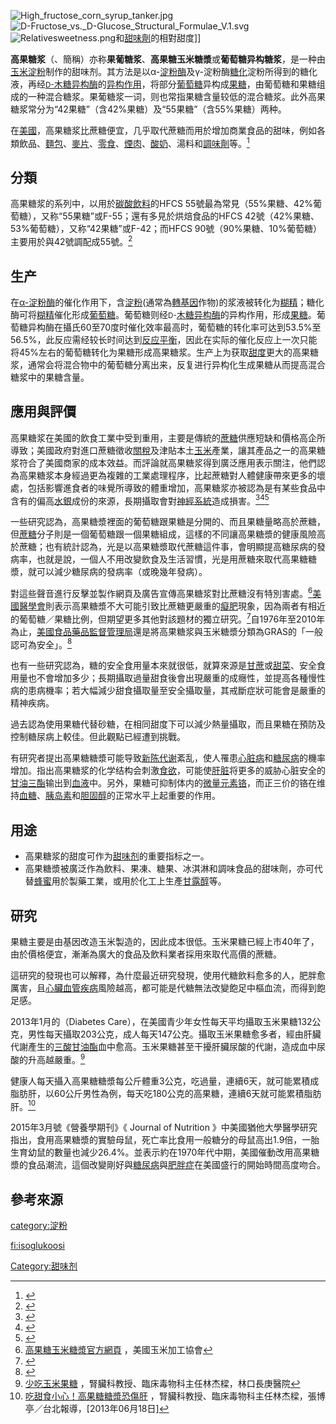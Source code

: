 {{nutritionalvalue| name = 高果糖漿<br>High-fructose corn syrup | kJ=1176 | protein=0 g | fat=0 g | carbs=76 g | sugar=76 g | fiber=0 g | sodium_mg=2 | potassium_mg = 0 | vitC_mg=0 | riboflavin_mg=0.019 | niacin_mg=0 | pantothenic_mg=0.011 | folate_ug=0 | iron_mg=0.42 | magnesium_mg=2 | phosphorus_mg=4 | zinc_mg=0.22 | calcium_mg=6 | vitB6_mg=0.024 | water=24 g | right=1 | source_usda=1 | note=Shown is for 100 g, roughly 5.25 tbsp.}}
[[File:High_fructose_corn_syrup_tanker.jpg|thumb]]
[[File:D-Fructose_vs._D-Glucose_Structural_Formulae_V.1.svg|thumb]]
[[File:Relativesweetness.png|thumb]]和[[甜味劑|甜味劑]]的相對甜度]]

'''高果糖浆'''（{{lang-en|High-fructose corn syrup}}、簡稱{{lang|en|HFCS}}）亦称'''果葡糖浆'''、'''高果糖玉米糖漿'''或'''葡萄糖异构糖浆'''，是一种由[[玉米淀粉|玉米淀粉]]制作的甜味剂。其方法是以α-[[淀粉酶|淀粉酶]]及γ-淀粉酶[[糖化|糖化]]淀粉所得到的糖化液，再经[[xylose_isomerase|<small>D-</small>木糖异构酶]]的[[异构作用|异构作用]]，将部分[[葡萄糖|葡萄糖]]异构成[[果糖|果糖]]，由葡萄糖和果糖组成的一种混合糖浆。果葡糖浆一词，则也常指果糖含量较低的混合糖浆。此外高果糖浆常分为“42果糖”（含42%果糖）及“55果糖”（含55%果糖）两种。

在[[美國|美國]]，高果糖浆比蔗糖便宜，几乎取代蔗糖而用於增加商業食品的甜味，例如各類飲品、[[麵包|麵包]]、[[麥片|麥片]]、[[零食|零食]]、[[煙肉|煙肉]]、[[酸奶|酸奶]]、湯料和[[調味劑|調味劑]]等。<ref>{{Cite journal
 |url          = http://www.globe-expert.eu/quixplorer/filestorage/Interfocus/5-Climat_Environnement/58-Agriculture/58-SRCNL-IATP/200901/Jan._26_2009_Not_so_Sweet_Missing_Mercury_and_High_Fructose_Corn_Syrup_report_by_By_IATPDavid_Wallinga_M.D._Janelle_Sorensen_Pooja_Mottl_Brian_Yablon_M.D..pdf
 |date         = 2009年1月
 |title        = Not So Sweet: Missing Mercury and High Fructose Corn Syrup
 |accessdate   = 2010-10-01
 |author       = David Wallinga, M.D., Janelle Sorensen, Pooja Mottl, Brian Yablon, M.D.
 |publisher    = {{link-en|美國農業與貿易政策研究所|Institute for Agriculture and Trade Policy}}
 |archive-date = 2010-10-10
 |archive-url  = https://web.archive.org/web/20101010213302/http://www.globe-expert.eu/quixplorer/filestorage/Interfocus/5-Climat_Environnement/58-Agriculture/58-SRCNL-IATP/200901/Jan._26_2009_Not_so_Sweet_Missing_Mercury_and_High_Fructose_Corn_Syrup_report_by_By_IATPDavid_Wallinga_M.D._Janelle_Sorensen_Pooja_Mottl_Brian_Yablon_M.D..pdf
 |dead-url     = yes
}}</ref>

==分類==
高果糖浆的系列中，以用於[[碳酸飲料|碳酸飲料]]的HFCS 55號最為常見（55%果糖、42%葡萄糖），又称“55果糖”或F-55；還有多見於烘焙食品的HFCS 42號（42%果糖、53%葡萄糖），又称“42果糖”或F-42；而HFCS 90號（90%果糖、10%葡萄糖）主要用於與42號調配成55號。<ref>{{cite web
|url=http://www.foodproductdesign.com/articles/2008/12/hfcs-how-sweet-it-is.aspx
|publisher=Food Product Design
|title=HFCS: How Sweet It Is, Food Product Design
|author=John S. White
|date=2008-12-02
|accessdate=2010-10-01
|archive-date=2011-07-11
|archive-url=https://web.archive.org/web/20110711015207/http://www.foodproductdesign.com/articles/2008/12/hfcs-how-sweet-it-is.aspx
|dead-url=yes
}}</ref>

== 生产 ==
在[[α-淀粉酶|α-淀粉酶]]的催化作用下，含[[淀粉|淀粉]](通常為[[轉基因|轉基因]]作物)的浆液被转化为[[糊精|糊精]]；糖化酶可将[[糊精|糊精]]催化形成[[葡萄糖|葡萄糖]]。葡萄糖则经<small>D-</small>[[木糖异构酶|木糖异构酶]]的异构作用，形成[[果糖|果糖]]。葡萄糖异构酶在攝氏60至70度时催化效率最高时，葡萄糖的转化率可达到53.5%至56.5%，此反应需经较长时间达到[[反应平衡|反应平衡]]，因此在实际的催化反应上一次只能将45%左右的葡萄糖转化为果糖形成高果糖浆。生产上为获取[[甜度|甜度]]更大的高果糖浆，通常会将混合物中的葡萄糖分离出来，反复进行异构化生成果糖从而提高混合糖浆中的果糖含量。

== 應用與評價 ==
高果糖浆在美國的飲食工業中受到重用，主要是傳統的[[蔗糖|蔗糖]]供應短缺和價格高企所導致；美國政府對進口蔗糖徵收[[關稅|關稅]]及津貼本土[[玉米|玉米]]產業，讓其產品之一的高果糖浆符合了美國商家的成本效益。而評論就高果糖浆得到廣泛應用表示關注，他們認為高果糖浆本身經過更為複雜的工業處理程序，比起蔗糖對人體健康帶來更多的壞處，包括影響進食者的味覺所導致的體重增加，高果糖浆亦被認為是有某些食品中含有的偏高[[水銀|水銀]]成份的來源，長期攝取會對[[神經系統|神經系統]]造成損害。<ref>{{cite news
|url=http://www.washingtonpost.com/wp-dyn/content/article/2009/01/26/AR2009012601831.html
|newspaper=[[華盛頓郵報|華盛頓郵報]]
|title=Study Finds HFCS Contains Mercury
|date=2009-01-28
|access-date=2010-10-01
|archive-date=2011-04-25
|archive-url=https://web.archive.org/web/20110425105232/http://www.washingtonpost.com/wp-dyn/content/article/2009/01/26/AR2009012601831.html
|dead-url=no
}}</ref><ref>{{cite news
|url=http://www.cbsnews.com/stories/2008/10/01/cbsnews_investigates/main4491513.shtml
|newspaper=[[哥倫比亞廣播公司|哥倫比亞廣播公司]]
|title=Investigates HFCS
|date=2008-10-01
|accessdate=2010-10-01
|archive-date=2010-10-09
|archive-url=https://web.archive.org/web/20101009044625/http://www.cbsnews.com/stories/2008/10/01/cbsnews_investigates/main4491513.shtml
|dead-url=no
}}</ref><ref>{{cite web
 |url         = http://stanford.wellsphere.com/parenting-article/high-fructose-corn-syrup-controversy/640342
 |publisher   = Stanford Wellsphere
 |title       = HFCS Controversy
 |date        = 2009年4月
 |accessdate  = 2010-10-01
 |deadurl     = yes
 |archiveurl  = https://web.archive.org/web/20100323100308/http://stanford.wellsphere.com/parenting-article/high-fructose-corn-syrup-controversy/640342
 |archivedate = 2010-03-23
}}</ref>

一些研究認為，高果糖漿裡面的葡萄糖跟果糖是分開的、而且果糖量略高於蔗糖，但[[蔗糖|蔗糖]]分子則是一個葡萄糖跟一個果糖組成，這樣的不同讓高果糖漿的健康風險高於蔗糖；也有統計認為，光是以高果糖漿取代蔗糖這件事，會明顯提高糖尿病的發病率，也就是說，一個人不用改變飲食及生活習慣，光是用蔗糖來取代高果糖糖漿，就可以減少糖尿病的發病率（或晚幾年發病）。

{{link-en|美國玉米加工協會|Corn Refiners Association}}對這些聲音進行反擊並製作網頁及廣告宣傳高果糖浆對比蔗糖沒有特別害處。<ref>[http://www.sweetsurprise.com/ 高果糖玉米糖漿官方網頁] {{webarchive|url=https://web.archive.org/web/20110511151528/http://www.sweetsurprise.com/ |date=2011-05-11 }}，美國玉米加工協會</ref>[[美國醫學會|美國醫學會]]則表示高果糖漿不大可能引致比蔗糖更嚴重的[[癡肥|癡肥]]現象，因為兩者有相近的葡萄糖／果糖比例，但期望更多其他對該題材的獨立研究。<ref>{{cite web
 |url = http://www.ama-assn.org/ama1/pub/upload/mm/443/csaph3a08-summary.pdf
 |title=The Health Effects of High Fructose Syrup, Report 3 of The Council on Science and Public Health（A-08）
 |publisher   = 美國醫學會
 |date        = 2009年9月
 |accessdate  = 2010-10-01
 |deadurl     = yes
 |archiveurl  = https://web.archive.org/web/20110301055404/http://www.ama-assn.org/ama1/pub/upload/mm/443/csaph3a08-summary.pdf
 |archivedate = 2011-03-01
}}</ref>自1976年至2010年為止，[[美國食品藥品監督管理局|美國食品藥品監督管理局]]還是將高果糖浆與玉米糖漿分類為GRAS的「一般認可為安全」。<ref>{{cite web
|url=http://www.accessdata.fda.gov/scripts/fcn/fcnDetailNavigation.cfm?rpt=scogsListing&id=95
|title=Corn Syrup
|publisher=[[美國食品藥品監督管理局|美國食品藥品監督管理局]]
|date=1976年
|accessdate=2010-10-01
|archive-date=2010-12-10
|archive-url=https://web.archive.org/web/20101210010816/http://www.accessdata.fda.gov/scripts/fcn/fcnDetailNavigation.cfm?rpt=scogsListing&id=95
|dead-url=no
}}</ref>

也有一些研究認為，糖的安全食用量本來就很低，就算來源是[[甘蔗|甘蔗]]或[[甜菜|甜菜]]、安全食用量也不會增加多少；長期攝取過量甜食後會出現嚴重的成癮性，並提高各種慢性病的患病機率；若大幅減少甜食攝取量至安全攝取量，其戒斷症狀可能會是嚴重的精神疾病。

過去認為使用果糖代替砂糖，在相同甜度下可以減少熱量攝取，而且果糖在預防及控制糖尿病上較佳。但此觀點已經遭到挑戰。

有研究者提出高果糖糖漿可能导致[[新陈代谢|新陈代谢]]紊乱，使人罹患[[心脏病|心脏病]]和[[糖尿病|糖尿病]]的機率增加。指出高果糖浆的化学结构会刺激[[食欲|食欲]]，可能使[[肝脏|肝脏]]将更多的威胁心脏安全的[[甘油三酯|甘油三酯]]输出到[[血液|血液]]中。另外，果糖可抑制体内的[[微量营养素|微量元素]][[铬|铬]]，而正三价的铬在维持[[血糖|血糖]]、[[胰岛素|胰岛素]]和[[胆固醇|胆固醇]]的正常水平上起重要的作用。

== 用途 ==
*高果糖浆的甜度可作为[[甜味剂|甜味剂]]的重要指标之一。
*高果糖漿被廣泛作為飲料、果凍、糖果、冰淇淋和調味食品的甜味劑，亦可代替[[蜂蜜|蜂蜜]]用於製藥工業，或用於化工上生產[[甘露醇|甘露醇]]等。

== 研究==
{{medical}}

果糖主要是由基因改造玉米製造的，因此成本很低。玉米果糖已經上市40年了，由於價格便宜，漸漸為廣大的食品及飲料業者採用來取代高價的蔗糖。

{{Citation needed|2013年1月[[美國醫學會雜誌|美國醫學會雜誌]]（JAMA）發表的研究發現，老鼠餵食玉米果糖以及餵食葡萄糖，以核磁共振偵測其腦部血流的變化。發現腦部下視丘紋狀體的飽食中樞的血流量，餵食玉米糖漿者老鼠並不會產生任何變化，而餵食葡萄糖血流量會降低。這代表玉米果糖並不會使老鼠產生飽足感，而停止攝取食物，如此很容易造成肥胖。這個觀察，可能解開現代人為何會肥胖的部份答案。|time=2021-02-05T22:05:41+00:00}}

這研究的發現也可以解釋，為什麼最近研究發現，使用代糖飲料愈多的人，肥胖愈厲害，且[[心血管疾病|心臟血管疾病]]風險越高，都可能是代糖無法改變飽足中樞血流，而得到飽足感。

2013年1月的{{link-en|糖尿病照護雜誌|Diabetes Care}}（Diabetes Care），在美國青少年女性每天平均攝取玉米果糖132公克，男性每天攝取203公克，成人每天147公克。攝取玉米果糖愈多者，經由肝臟代謝產生的[[三酸甘油酯|三酸甘油酯]]血中愈高。玉米果糖甚至干擾肝臟尿酸的代謝，造成血中尿酸的升高越嚴重。<ref>[http://www.greencross.org.tw/food&disease/corn_syrup.htm 少吃玉米果糖] {{Wayback|url=http://www.greencross.org.tw/food%26disease/corn_syrup.htm |date=20170720111508 }}，腎臟科教授、臨床毒物科主任林杰樑，林口長庚醫院</ref>

健康人每天攝入高果糖糖漿每公斤體重3公克，吃過量，連續6天，就可能累積成脂肪肝，以60公斤男性為例，每天吃180公克的高果糖，連續6天就可能累積脂肪肝。<ref>[http://www.appledaily.com.tw/realtimenews/article/new/20130618/212602/ 吃甜食小心！高果糖糖漿恐傷肝] {{Wayback|url=http://www.appledaily.com.tw/realtimenews/article/new/20130618/212602/ |date=20130627002335 }}，腎臟科教授、臨床毒物科主任林杰樑，張博亭／台北報導，[2013年06月18日]</ref>

2015年3月號《營養學期刊》《 Journal of Nutrition 》中美國猶他大學醫學研究指出，食用高果糖漿的實驗母鼠，死亡率比食用一般糖分的母鼠高出1.9倍，一胎生育幼鼠的數量也減少26.4%。並表示約在1970年代中期，美國催動改用高果糖漿的食品潮流，這個改變剛好與[[糖尿病|糖尿病]]與[[肥胖症|肥胖症]]在美國盛行的開始時間高度吻合。

== 參考來源 ==
{{reflist|2}}

{{Consumer_Food_Safety}}
[[Category:甜味剂|Category:甜味剂]]
[[category:淀粉|category:淀粉]]

[[fi:isoglukoosi|fi:isoglukoosi]]